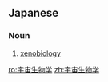==Japanese==
{{ja-kanjitab|う|ちゅう|せい|ぶつ|がく|yomi=o}}

===Noun===
{{ja-noun|うちゅう せいぶつがく}}

# [[xenobiology]] {{gloss|speculative biology of extraterrestrial life}}

[[ro:宇宙生物学]]
[[zh:宇宙生物学]]
